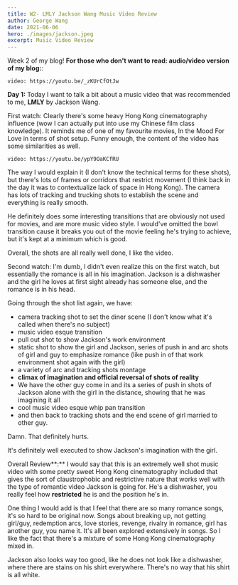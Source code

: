 ```yaml
---
title: W2- LMLY Jackson Wang Music Video Review
author: George Wang
date: 2021-06-06
hero: ./images/jackson.jpeg
excerpt: Music Video Review
---
```

Week 2 of my blog! 
**For those who don't want to read:  audio/video version of my blog:**:

`video: https://youtu.be/_zKUrCfOtJw`

**Day 1:** Today I want to talk a bit about a music video that was recommended to me, **LMLY** by Jackson Wang. 

First watch: Clearly there's some heavy Hong Kong cinematography influence (wow I can actually put into use my Chinese film class knowledge). It reminds me of one of my favourite movies, In the Mood For Love in terms of shot setup. Funny enough, the content of the video has some similarities as well.

`video: https://youtu.be/ypY9OaKCfRU`

The way I would explain it (I don't know the technical terms for these shots), but there's lots of frames or corridors that restrict movement (I think back in the day it was to contextualize lack of space in Hong Kong). The camera has lots of tracking and trucking shots to establish the scene and everything is really smooth. 

He definitely does some interesting transitions that are obviously not used for movies, and are more music video style. I would've omitted the bowl transition cause it breaks you out of the movie feeling he's trying to achieve, but it's kept at a minimum which is good.

Overall, the shots are all really well done, I like the video.

Second watch: I'm dumb, I didn't even realize this on the first watch, but essentially the romance is all in his imagination. Jackson is a dishwasher and the girl he loves at first sight already has someone else, and the romance is in his head.

Going through the shot list again, we have: 

- camera tracking shot to set the diner scene (I don't know what it's called when there's no subject)
- music video esque transition
- pull out shot to show Jackson's work environment
- static shot to show the girl and Jackson, series of push in and arc shots of girl and guy to emphasize romance (like push in of that work environment shot again with the girl)
- a variety of arc and tracking shots montage
- **climax of imagination and official reversal of shots of reality**
- We have the other guy come in and its a series of push in shots of Jackson alone with the girl in the distance, showing that he was imagining it all
- cool music video esque whip pan transition
- and then back to tracking shots and the end scene of girl married to other guy.

Damn. That definitely hurts.

It's definitely well executed to show Jackson's imagination with the girl. 

Overall Review**:** I would say that this is an extremely well shot music video with some pretty sweet Hong Kong cinematography included that gives the sort of claustrophobic and restrictive nature that works well with the type of romantic video Jackson is going for. He's a dishwasher, you really feel how **restricted** he is and the position he's in. 

One thing I would add is that I feel that there are so many romance songs, it's so hard to be original now. Songs about breaking up, not getting girl/guy, redemption arcs, love stories, revenge, rivalry in romance, girl has another guy, you name it. It's all been explored extensively in songs. So I like the fact that there's a mixture of some Hong Kong cinematography mixed in.

Jackson also looks way too good, like he does not look like a dishwasher, where there are stains on his shirt everywhere. There's no way that his shirt is all white.